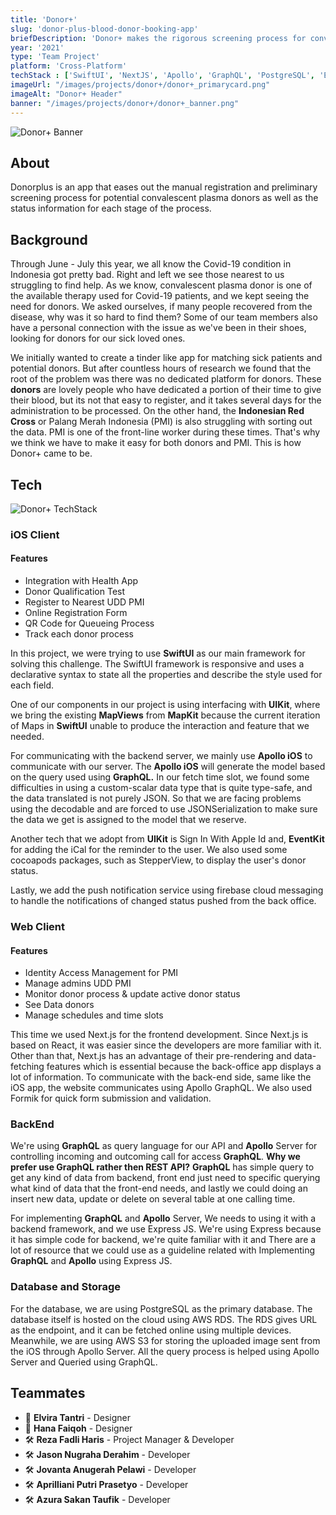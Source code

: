 ```yaml
---
title: 'Donor+'
slug: 'donor-plus-blood-donor-booking-app'
briefDescription: 'Donor+ makes the rigorous screening process for convalescent plasma donor & The Red Cross trouble-free.'
year: '2021'
type: 'Team Project'
platform: 'Cross-Platform'
techStack : ['SwiftUI', 'NextJS', 'Apollo', 'GraphQL', 'PostgreSQL', 'Express', 'Prism', 'S3']
imageUrl: "/images/projects/donor+/donor+_primarycard.png"
imageAlt: "Donor+ Header"
banner: "/images/projects/donor+/donor+_banner.png"
---
```


<Image
  alt="Donor+ Banner"
  src="/images/projects/donor+/donor+_header.png"
  width={3000}
  height={2000}
  />

## About
Donorplus is an app that eases out the manual registration and preliminary screening process for potential convalescent plasma donors as well as the status information for each stage of the process.

## Background

Through June - July this year, we all know the Covid-19 condition in Indonesia got pretty bad. Right and left we see those nearest to us struggling to find help. As we know, convalescent plasma donor is one of the available therapy used for Covid-19 patients, and we kept seeing the need for donors. We asked ourselves, if many people recovered from the disease, why was it so hard to find them? Some of our team members also have a personal connection with the issue as we've been in their shoes, looking for donors for our sick loved ones.

We initially wanted to create a tinder like app for matching sick patients and potential donors. But after countless hours of research we found that the root of the problem was there was no dedicated platform for donors. These **donors** are lovely people who have dedicated a portion of their time to give their blood, but its not that easy to register, and it takes several days for the administration to be processed. On the other hand, the **Indonesian Red Cross** or Palang Merah Indonesia (PMI) is also struggling with sorting out the data. PMI is one of the front-line worker during these times. That's why we think we have to make it easy for both donors and PMI. This is how Donor+ came to be.

## Tech

<Image
  alt="Donor+ TechStack"
  src="/images/projects/donor+/donor+_techstack.png"
  width={1920}
  height={1080}
  />

### iOS Client
#### Features
- Integration with Health App
- Donor Qualification Test
- Register to Nearest UDD PMI
- Online Registration Form
- QR Code for Queueing Process
- Track each donor process

In this project, we were trying to use **SwiftUI** as our main framework for solving this challenge. The SwiftUI framework is responsive and uses a declarative syntax to state all the properties and describe the style used for each field.

One of our components in our project is using interfacing with **UIKit**, where we bring the existing **MapViews** from **MapKit** because the current iteration of Maps in **SwiftUI** unable to produce the interaction and feature that we needed.

For communicating with the backend server, we mainly use **Apollo iOS** to communicate with our server. The **Apollo iOS** will generate the model based on the query used using **GraphQL.** In our fetch time slot, we found some difficulties in using a custom-scalar data type that is quite type-safe, and the data translated is not purely JSON. So that we are facing problems using the decodable and are forced to use JSONSerialization to make sure the data we get is assigned to the model that we reserve.

Another tech that we adopt from **UIKit** is Sign In With Apple Id and, **EventKit** for adding the iCal for the reminder to the user. We also used some cocoapods packages, such as StepperView, to display the user's donor status.

Lastly, we add the push notification service using firebase cloud messaging to handle the notifications of changed status pushed from the back office.

### Web Client
#### Features
- Identity Access Management for PMI
- Manage admins UDD PMI
- Monitor donor process & update active donor status
- See Data donors
- Manage schedules and time slots

This time we used Next.js for the frontend development. Since Next.js is based on React, it was easier since the developers are more familiar with it. Other than that, Next.js has an advantage of their pre-rendering and data-fetching features which is essential because the back-office app displays a lot of information. To communicate with the back-end side, same like the iOS app, the website communicates using Apollo GraphQL. We also used Formik for quick form submission and validation.

### BackEnd
We're using **GraphQL** as query language for our API and **Apollo** Server for controlling incoming and outcoming call for access **GraphQL**. **Why we prefer use GraphQL rather then REST API?** **GraphQL** has simple query to get any kind of data from backend, front end just need to specific querying what kind of data that the front-end needs, and lastly we could doing an insert new data, update or delete on several table at one calling time.

For implementing **GraphQL** and **Apollo** Server, We needs to using it with a backend framework, and we use Express JS. We're using Express because it has simple code for backend, we're quite familiar with it and There are a lot of resource that we could use as  a guideline related with Implementing **GraphQL** and **Apollo** using Express JS.

### Database and Storage
For the database, we are using PostgreSQL as the primary database. The database itself is hosted on the cloud using AWS RDS. The RDS gives URL as the endpoint, and it can be fetched online using multiple devices. Meanwhile, we are using AWS S3 for storing the uploaded image sent from the iOS through Apollo Server. All the query process is helped using Apollo Server and Queried using GraphQL.

## Teammates
- 🎨 **Elvira Tantri** - Designer
- 🎨 **Hana Faiqoh** - Designer
- 🛠 **Reza Fadli Haris** - Project Manager & Developer
- 🛠 **Jason Nugraha Derahim** - Developer
- 🛠 **Jovanta Anugerah Pelawi** - Developer
- 🛠 **Aprilliani Putri Prasetyo** - Developer
- 🛠 **Azura Sakan Taufik** - Developer